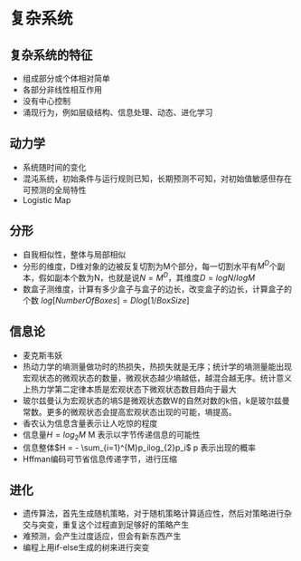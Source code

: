 # 复杂系统

## 复杂系统的特征

- 组成部分或个体相对简单
- 各部分非线性相互作用
- 没有中心控制
- 涌现行为，例如层级结构、信息处理、动态、进化学习

## 动力学

- 系统随时间的变化
- 混沌系统，初始条件与运行规则已知，长期预测不可知，对初始值敏感但存在可预测的全局特性
- Logistic Map

## 分形

- 自我相似性，整体与局部相似
- 分形的维度，D维对象的边被反复切割为M个部分，每一切割水平有$M^D$个副本，假如副本个数为N，也就是说$N=M^D$，其维度$D = logN/logM$
- 数盒子测维度，计算有多少盒子与盒子的边长，改变盒子的边长，计算盒子的个数 $log[NumberOfBoxes] = D log[1/BoxSize]$

## 信息论

- 麦克斯韦妖
- 热动力学的墒测量做功时的热损失，热损失就是无序；统计学的墒测量能出现宏观状态的微观状态的数量，微观状态越少墒越低，越混合越无序。统计意义上热力学第二定律本质是宏观状态下微观状态数目趋向于最大
- 玻尔兹曼认为宏观状态的墒S是微观状态数W的自然对数的k倍，k是玻尔兹曼常数。更多的微观状态会提高宏观状态出现的可能，墒提高。
- 香农认为信息含量表示让人吃惊的程度
- 信息量$H = log_2 M$ M 表示以字节传递信息的可能性
- 信息整体$H = - \sum_{i=1}^{M}p_ilog_{2}p_i$ p 表示出现的概率
- Hffman编码可节省信息传递字节，进行压缩

## 进化

- 遗传算法，首先生成随机策略，对于随机策略计算适应性，然后对策略进行杂交与突变，重复这个过程直到足够好的策略产生
- 难预测，会产生过度适应，但会有新东西产生
- 编程上用if-else生成的树来进行突变




